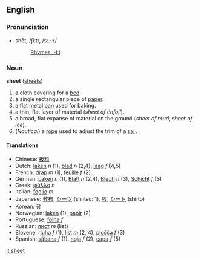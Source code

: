 {{wikipedia}}
==English==
===Pronunciation===
*shēt, /ʃiːt/, /<tt>Si:t</tt>/
*:[[Rhymes:English:-iːt|Rhymes: -iːt]]

===Noun===
'''sheet''' ([[sheets]])

# a cloth covering for a [[bed]].
# a single rectangular piece of [[paper]].
# a flat metal [[pan]] used for baking.
# a thin, flat layer of material (''sheet of tinfoil'').
# a broad, flat expanse of material on the ground (''sheet of mud'', ''sheet of ice'').
# (''Nautical'') a [[rope]] used to adjust the trim of a [[sail]].

====Translations====
*Chinese: [[板料]]
*Dutch: [[laken]] ''n'' (1), [[blad]] ''n'' (2,4), [[laag]] ''f'' (4,5)
*French: [[drap]] ''m'' (1), [[feuille]] ''f'' (2)
*German: [[Laken]] ''n'' (1), [[Blatt]] ''n'' (2,4), [[Blech]] ''n'' (3), [[Schicht]] ''f'' (5)
*Greek: [[φύλλο]] ''n''
*Italian: [[foglio]] ''m''
*Japanese: [[敷布]], [[シーツ]] (shiitsu: 1), [[枚]], [[シート]] (shiito)
*Korean: [[장]]
*Norwegian: [[laken]] (1), [[papir]] (2)
*Portuguese: [[folha]] ''f''
*Russian: [[лист]] ''m'' (list)
*Slovene: [[rjuha]] ''f'' (1), [[list]] ''m'' (2, 4), [[plošča]] ''f'' (3)
*Spanish: [[sábana]] ''f'' (1), [[hoja]] ''f'' (2), [[capa]] ''f'' (5)

[[it:sheet]]
